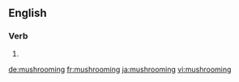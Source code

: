 
==English==

===Verb===
{{head|en}}

# {{present participle of|mushroom|lang=en}}

[[de:mushrooming]]
[[fr:mushrooming]]
[[ja:mushrooming]]
[[vi:mushrooming]]